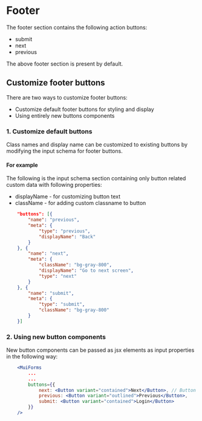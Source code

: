 # Footer

The footer section contains the following action buttons:
- submit
- next
- previous

The above footer section is present by default.

## Customize footer buttons

There are two ways to customize footer buttons:
- Customize default footer buttons for styling and display
- Using entirely new buttons components

### 1. Customize default buttons

Class names and display name can be customized to existing buttons by modifying the input schema for footer buttons.

#### For example

The following is the input schema section containing only button related custom data with following properties:
- displayName - for customizing button text
- className - for adding custom classname to button

```json
    "buttons": [{
        "name": "previous",
        "meta": {
            "type": "previous",
            "displayName": "Back"
        }
    }, {
        "name": "next",
        "meta": {
            "className": "bg-gray-800",
            "displayName": "Go to next screen",
            "type": "next"
        }
    }, {
        "name": "submit",
        "meta": {
            "type": "submit",
            "className": "bg-gray-800"
        }
    }]
```

### 2. Using new button components

New button components can be passed as jsx elements as input properties in the following way:

```jsx
    <MuiForms 
        ...
        ...
        buttons={{
            next: <Button variant="contained">Next</Button>, // Button is a third party component or custom button component
            previous: <Button variant="outlined">Previous</Button>,
            submit: <Button variant="contained">Login</Button>
        }}
    />
```